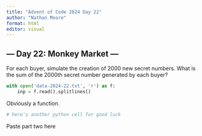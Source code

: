 ```yaml
---
title: "Advent of Code 2024 Day 22"
author: "Nathan Moore"
format: html
editor: visual
---
```


## --- Day 22: Monkey Market ---

For each buyer, simulate the creation of 2000 new secret numbers. What is the sum of the 2000th secret number generated by each buyer?

```python

with open('data-2024-22.txt', 'r') as f:
    inp = f.read().splitlines()

```

Obviously a function.

```python
# here's another python cell for good luck

```

Paste part two here
